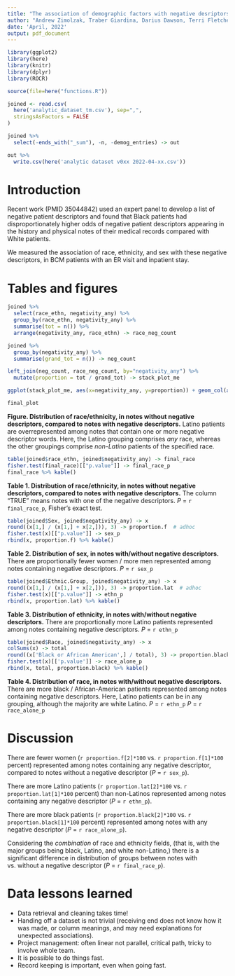```yaml
---
title: "The association of demographic factors with negative desriptors in medical text"
author: "Andrew Zimolzak, Traber Giardina, Darius Dawson, Terri Fletcher, Taylor Scott, Debra Choi"
date: 'April, 2022'
output: pdf_document
---
```


```r
library(ggplot2)
library(here)
library(knitr)
library(dplyr)
library(ROCR)

source(file=here("functions.R"))
```

```r
joined <- read.csv(
  here('analytic_dataset_tm.csv'), sep=",",
  stringsAsFactors = FALSE
) 
```

```r
joined %>%
  select(-ends_with("_sum"), -n, -demog_entries) -> out

out %>%
  write.csv(here('analytic dataset v0xx 2022-04-xx.csv'))
```

# Introduction

Recent work (PMID 35044842) used an
expert panel to develop a list of negative patient descriptors and found
that Black patients had disproportionately higher odds of negative
patient descriptors appearing in the history and physical notes of their
medical records compared with White patients.

We measured the association of race, ethnicity, and sex with these negative descriptors, in BCM patients with an ER visit and inpatient stay.

# Tables and figures

```r
joined %>%
  select(race_ethn, negativity_any) %>%
  group_by(race_ethn, negativity_any) %>%
  summarise(tot = n()) %>%
  arrange(negativity_any, race_ethn) -> race_neg_count

joined %>%
  group_by(negativity_any) %>%
  summarise(grand_tot = n()) -> neg_count

left_join(neg_count, race_neg_count, by="negativity_any") %>%
  mutate(proportion = tot / grand_tot) -> stack_plot_me

ggplot(stack_plot_me, aes(x=negativity_any, y=proportion)) + geom_col(aes(fill = race_ethn)) -> final_plot

final_plot
```
**Figure. Distribution of race/ethnicity, in notes without negative descriptors, compared to notes with negative descriptors.** Latino patients are overrepresented among notes that contain one or more negative descriptor words. Here, the Latino grouping comprises *any* race, whereas the other groupings comprise *non-Latino* patients of the specified race.




```r
table(joined$race_ethn, joined$negativity_any) -> final_race
fisher.test(final_race)[["p.value"]] -> final_race_p
final_race %>% kable()
```
**Table 1. Distribution of race/ethnicity, in notes without negative descriptors, compared to notes with negative descriptors.** The column "TRUE" means notes with one of the negative descriptors. *P* = `r final_race_p`, Fisher's exact test.




```r
table(joined$Sex, joined$negativity_any) -> x
round((x[1,] / (x[1,] + x[2,])), 3) -> proportion.f  # adhoc
fisher.test(x)[["p.value"]] -> sex_p
rbind(x, proportion.f) %>% kable()
```
**Table 2. Distribution of sex, in notes with/without negative descriptors.** There are proportionally fewer women / more men represented among notes containing negative descriptors. *P* = `r sex_p`




```r
table(joined$Ethnic.Group, joined$negativity_any) -> x
round((x[1,] / (x[1,] + x[2,])), 3) -> proportion.lat  # adhoc
fisher.test(x)[["p.value"]] -> ethn_p
rbind(x, proportion.lat) %>% kable()
```
**Table 3. Distribution of ethnicity, in notes with/without negative descriptors.** There are proportionally more Latino patients represented among notes containing negative descriptors. *P* = `r ethn_p`





```r
table(joined$Race, joined$negativity_any) -> x
colSums(x) -> total
round((x['Black or African American',] / total), 3) -> proportion.black
fisher.test(x)[['p.value']] -> race_alone_p
rbind(x, total, proportion.black) %>% kable()
```
**Table 4. Distribution of race, in notes with/without negative descriptors.** There are more black / African-American patients represented among notes containing negative descriptors. Here, Latino patients can be in any grouping, although the majority are white Latino. *P* = `r ethn_p` *P* = `r race_alone_p`




# Discussion

There are fewer women (`r proportion.f[2]*100` vs. `r proportion.f[1]*100` percent) represented among notes containing any negative descriptor, compared to notes without a negative descriptor (*P* = `r sex_p`).

There are more Latino patients (`r proportion.lat[2]*100` vs. `r proportion.lat[1]*100` percent) than non-Latinos represented among notes containing any negative descriptor (*P* = `r ethn_p`).

There are more black patients (`r proportion.black[2]*100` vs. `r proportion.black[1]*100` percent) represented among notes with any negative descriptor (*P* = `r race_alone_p`).

Considering the *combination* of race and ethnicity fields, (that is, with the major groups being black, Latino, and white non-Latino,) there is a significant difference in distribution of groups between notes with vs. without a negative descriptor (*P* = `r final_race_p`).




# Data lessons learned

- Data retrieval and cleaning takes time!
- Handing off a dataset is not trivial (receiving end does not know how it was made, or column meanings, and may need explanations for unexpected associations).
- Project management: often linear not parallel, critical path, tricky to involve whole team.
- It is possible to do things fast.
- Record keeping is important, even when going fast.





